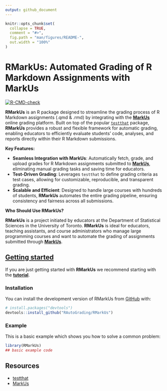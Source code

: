 ```yaml
---
output: github_document
---
```


<!-- README.md is generated from README.Rmd. Please edit that file -->

```r
knitr::opts_chunk$set(
  collapse = TRUE,
  comment = "#>",
  fig.path = "man/figures/README-",
  out.width = "100%"
)
```

# RMarkUs: Automated Grading of R Markdown Assignments with MarkUs

<!-- badges: start -->

[![R-CMD-check](https://github.com/siqi-zheng/RMarkUs/actions/workflows/check-release.yaml/badge.svg)](https://github.com/siqi-zheng/RMarkUs/actions/workflows/check-release.yaml)

<!-- badges: end -->

**RMarkUs** is an R package designed to streamline the grading process of R Markdown assignments (.qmd & .rmd) by integrating with the [**MarkUs**](https://github.com/MarkUsProject/Markus) online grading platform. Built on top of the popular [`testthat`](https://testthat.r-lib.org/) package, **RMarkUs** provides a robust and flexible framework for automatic grading, enabling educators to efficiently evaluate students' code, analyses, and reports directly within their R Markdown submissions.

**Key Features:**

-   **Seamless Integration with MarkUs**: Automatically fetch, grade, and upload grades for R Markdown assignments submitted to [**MarkUs**](https://github.com/MarkUsProject/Markus), eliminating manual grading tasks and saving time for educators.
-   **Test-Driven Grading**: Leverages `testthat` to define grading criteria as test cases, allowing for customizable, reproducible, and transparent grading.
-   **Scalable and Efficient**: Designed to handle large courses with hundreds of students, **RMarkUs** automates the entire grading pipeline, ensuring consistency and fairness across all submissions.

**Who Should Use RMarkUs?**

**RMarkUs** is a project initiated by educators at the Department of Statistical Sciences in the University of Toronto. **RMarkUs** is ideal for educators, teaching assistants, and course administrators who manage large programming courses and want to automate the grading of assignments submitted through [**MarkUs**](https://github.com/MarkUsProject/Markus).

## [Getting started](https://htmlpreview.github.io/?https://github.com/siqi-zheng/RMarkUs/blob/development-siqi/vignettes/RMarkUs.html)

If you are just getting started with **RMarkUs** we recommend starting with the [**tutorial**](https://htmlpreview.github.io/?https://github.com/siqi-zheng/RMarkUs/blob/development-siqi/vignettes/RMarkUs.html).

### Installation

You can install the development version of RMarkUs from [GitHub](https://github.com/) with:

``` r
# install.packages("devtools")
devtools::install_github("RAutoGrading/RMarkUs")
```

### Example

This is a basic example which shows you how to solve a common problem:

```r
library(RMarkUs)
## basic example code
```

## Resources

-   [testthat](https://testthat.r-lib.org/)
-   [MarkUs](https://github.com/MarkUsProject/Markus)
